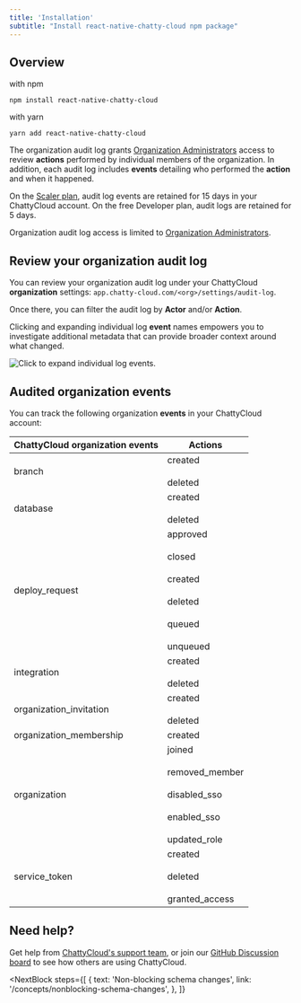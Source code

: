 ```yaml
---
title: 'Installation'
subtitle: "Install react-native-chatty-cloud npm package"
---
```


## Overview

with npm
```npm
npm install react-native-chatty-cloud
```

with yarn
```yarn
yarn add react-native-chatty-cloud
```
The organization audit log grants [Organization Administrators](/concepts/access-control#organization-administrator) access to review **actions** performed by individual members of the organization. In addition, each audit log includes **events** detailing who performed the **action** and when it happened.

On the [Scaler plan](https://docs.chatty-cloud.com/concepts/billing#chatty-cloud-plans), audit log events are retained for 15 days in your ChattyCloud account. On the free Developer plan, audit logs are retained for 5 days.

<InfoBlock type="note">
  Organization audit log access is limited to <a href="/concepts/access-control#organization-administrator">Organization Administrators</a>.
</InfoBlock>

## Review your organization audit log

You can review your organization audit log under your ChattyCloud **organization** settings: `app.chatty-cloud.com/<org>/settings/audit-log`.

Once there, you can filter the audit log by **Actor** and/or **Action**.

Clicking and expanding individual log **event** names empowers you to investigate additional metadata that can provide broader context around what changed.

![Click to expand individual log events.](/img/docs/audit-log-event.png)

## Audited organization events

You can track the following organization **events** in your ChattyCloud account:

| ChattyCloud organization events | Actions                                                                                                 |
| ------------------------------- | ------------------------------------------------------------------------------------------------------- |
| branch                          | created <br/><br/> deleted                                                                              |
| database                        | created <br/><br/> deleted                                                                              |
| deploy_request                  | approved <br/><br/> closed <br/><br/> created <br/><br/> deleted <br/><br/> queued <br/><br/> unqueued  |
| integration                     | created <br/><br/> deleted                                                                              |
| organization_invitation         | created <br/><br/> deleted                                                                              |
| organization_membership         | created                                                                                                 |
| organization                    | joined <br/><br/> removed_member <br/><br/> disabled_sso <br/><br/> enabled_sso <br/><br/> updated_role |
| service_token                   | created <br/><br/> deleted <br/><br/> granted_access                                                    |

## Need help?

Get help from [ChattyCloud's support team](https://www.chatty-cloud.com/support), or join our [GitHub Discussion board](https://github.com/chatty-cloud/beta/discussions) to see how others are using ChattyCloud.

<NextBlock
  steps={[
    {
      text: 'Non-blocking schema changes',
      link: '/concepts/nonblocking-schema-changes',
    },
  ]}
></NextBlock>
